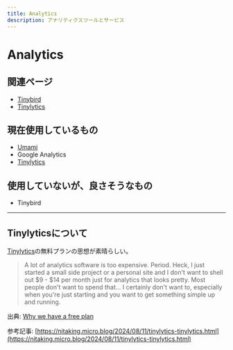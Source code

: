 ```yaml
---
title: Analytics
description: アナリティクスツールとサービス
---
```


# Analytics

## 関連ページ

- [Tinybird](./tinybird)
- [Tinylytics](./tinylytics)

## 現在使用しているもの

- [Umami](https://umami.is/)
- Google Analytics
- [Tinylytics](./tinylytics)

## 使用していないが、良さそうなもの

- Tinybird

---

## Tinylyticsについて

[Tinylytics](./tinylytics)の無料プランの思想が素晴らしい。

> A lot of analytics software is too expensive. Period. Heck, I just started a small side project or a personal site and I don't want to shell out $9 - $14 per month just for analytics that looks pretty. Most people don't want to spend that… I certainly don't want to, especially when you're just starting and you want to get something simple up and running.

出典: [Why we have a free plan](https://tinylytics.app/docs/why_free_plan)

参考記事: [https://nitaking.micro.blog/2024/08/11/tinylytics-tinylytics.html](https://nitaking.micro.blog/2024/08/11/tinylytics-tinylytics.html)
